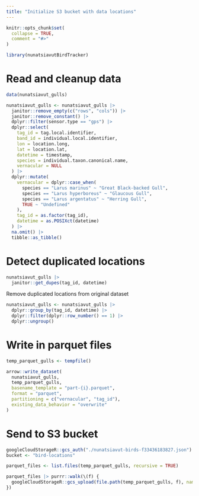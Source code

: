 ```yaml
---
title: "Initialize S3 bucket with data locations"
---
```


```r
knitr::opts_chunk$set(
  collapse = TRUE,
  comment = "#>"
)
```

```r
library(nunatsiavutBirdTracker)
```

# Read and cleanup data

```R
data(nunatsiavut_gulls)

nunatsiavut_gulls <- nunatsiavut_gulls |>
  janitor::remove_empty(c("rows", "cols")) |>
  janitor::remove_constant() |>
  dplyr::filter(sensor.type == "gps") |>
  dplyr::select(
    tag_id = tag.local.identifier,
    band_id = individual.local.identifier,
    lon = location.long,
    lat = location.lat,
    datetime = timestamp,
    species = individual.taxon.canonical.name,
    vernacular = NULL
  ) |>
  dplyr::mutate(
    vernacular = dplyr::case_when(
      species == "Larus marinus" ~ "Great Black-backed Gull",
      species == "Larus hyperboreus" ~ "Glaucous Gull",
      species == "Larus argentatus" ~ "Herring Gull",
      TRUE ~ "Undefined"
    ),
    tag_id = as.factor(tag_id),
    datetime = as.POSIXct(datetime)
  ) |>
  na.omit() |>
  tibble::as_tibble()
```

# Detect duplicated locations

```R
nunatsiavut_gulls |>
  janitor::get_dupes(tag_id, datetime)
```

Remove duplicated locations from original dataset

```R
nunatsiavut_gulls <- nunatsiavut_gulls |>
  dplyr::group_by(tag_id, datetime) |>
  dplyr::filter(dplyr::row_number() == 1) |>
  dplyr::ungroup()
```

# Write in parquet files

```R
temp_parquet_gulls <- tempfile()

arrow::write_dataset(
  nunatsiavut_gulls,
  temp_parquet_gulls,
  basename_template = "part-{i}.parquet",
  format = "parquet",
  partitioning = c("vernacular", "tag_id"),
  existing_data_behavior = "overwrite"
)
```

# Send to S3 bucket

```R
googleCloudStorageR::gcs_auth("./nunatsiavut-birds-f33436183827.json")
bucket <- "bird-locations"

parquet_files <- list.files(temp_parquet_gulls, recursive = TRUE)

parquet_files |> purrr::walk(\(f) {
  googleCloudStorageR::gcs_upload(file.path(temp_parquet_gulls, f), name = f, bucket = bucket, predefinedAcl = "bucketLevel")
})
```


